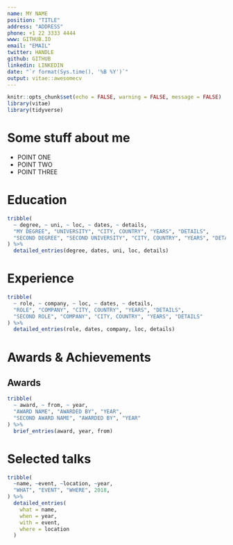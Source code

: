 ```yaml
---
name: MY NAME
position: "TITLE"
address: "ADDRESS"
phone: +1 22 3333 4444
www: GITHUB.IO
email: "EMAIL"
twitter: HANDLE
github: GITHUB
linkedin: LINKEDIN
date: "`r format(Sys.time(), '%B %Y')`"
output: vitae::awesomecv
---
```


```r
knitr::opts_chunk$set(echo = FALSE, warning = FALSE, message = FALSE)
library(vitae)
library(tidyverse)
```

# Some stuff about me

 * POINT ONE
 * POINT TWO
 * POINT THREE

# Education
```r
tribble(
  ~ degree, ~ uni, ~ loc, ~ dates, ~ details,
  "MY DEGREE", "UNIVERSITY", "CITY, COUNTRY", "YEARS", "DETAILS",
  "SECOND DEGREE", "SECOND UNIVERSITY", "CITY, COUNTRY", "YEARS", "DETAILS"
) %>% 
  detailed_entries(degree, dates, uni, loc, details)
```

# Experience
```r
tribble(
  ~ role, ~ company, ~ loc, ~ dates, ~ details,
  "ROLE", "COMPANY", "CITY, COUNTRY", "YEARS", "DETAILS",
  "SECOND ROLE", "COMPANY", "CITY, COUNTRY", "YEARS", "DETAILS"
) %>% 
  detailed_entries(role, dates, company, loc, details)
```

# Awards & Achievements
## Awards
```r
tribble(
  ~ award, ~ from, ~ year,
  "AWARD NAME", "AWARDED BY", "YEAR",
  "SECOND AWARD NAME", "AWARDED BY", "YEAR"
) %>%
  brief_entries(award, year, from)
```

# Selected talks
```r
tribble(
  ~name, ~event, ~location, ~year,
  "WHAT", "EVENT", "WHERE", 2018, 
) %>% 
  detailed_entries(
    what = name,
    when = year,
    with = event,
    where = location
  )
```
